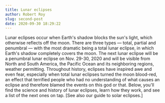 ```yaml
---
title: Lunar eclipses
author: Robert Roy
slug: second-post
date: 2020-09-30 18:29:22
---
```


Lunar eclipses occur when Earth's shadow blocks the sun's light, which otherwise reflects off the moon. There are three types — total, partial and penumbral — with the most dramatic being a total lunar eclipse, in which Earth's shadow completely covers the moon. The next lunar eclipse will be a penumbral lunar eclipse on Nov. 29-30, 2020 and will be visible from North and South America, the Pacific Ocean and its neighboring regions, weather permitting.
Throughout history, eclipses have inspired awe and even fear, especially when total lunar eclipses turned the moon blood-red, an effect that terrified people who had no understanding of what causes an eclipse and therefore blamed the events on this god or that. Below, you'll find the science and history of lunar eclipses, learn how they work, and see a list of the next ones on tap. [See also our guide to solar eclipses.]
